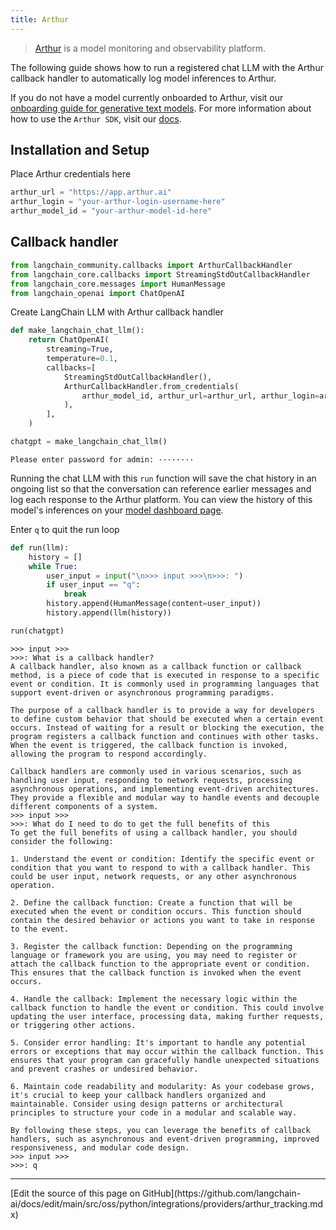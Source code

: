 ```yaml
---
title: Arthur
---
```


>[Arthur](https://arthur.ai) is a model monitoring and observability platform.

The following guide shows how to run a registered chat LLM with the Arthur callback handler to automatically log model inferences to Arthur.

If you do not have a model currently onboarded to Arthur, visit our [onboarding guide for generative text models](https://docs.arthur.ai/user-guide/walkthroughs/model-onboarding/generative_text_onboarding.html). For more information about how to use the `Arthur SDK`, visit our [docs](https://docs.arthur.ai/).

## Installation and Setup

Place Arthur credentials here

```python
arthur_url = "https://app.arthur.ai"
arthur_login = "your-arthur-login-username-here"
arthur_model_id = "your-arthur-model-id-here"
```

## Callback handler

```python
from langchain_community.callbacks import ArthurCallbackHandler
from langchain_core.callbacks import StreamingStdOutCallbackHandler
from langchain_core.messages import HumanMessage
from langchain_openai import ChatOpenAI
```

Create LangChain LLM with Arthur callback handler

```python
def make_langchain_chat_llm():
    return ChatOpenAI(
        streaming=True,
        temperature=0.1,
        callbacks=[
            StreamingStdOutCallbackHandler(),
            ArthurCallbackHandler.from_credentials(
                arthur_model_id, arthur_url=arthur_url, arthur_login=arthur_login
            ),
        ],
    )
```

```python
chatgpt = make_langchain_chat_llm()
```

```output
Please enter password for admin: ········
```

Running the chat LLM with this `run` function will save the chat history in an ongoing list so that the conversation can reference earlier messages and log each response to the Arthur platform. You can view the history of this model's inferences on your [model dashboard page](https://app.arthur.ai/).

Enter `q` to quit the run loop

```python
def run(llm):
    history = []
    while True:
        user_input = input("\n>>> input >>>\n>>>: ")
        if user_input == "q":
            break
        history.append(HumanMessage(content=user_input))
        history.append(llm(history))
```

```python
run(chatgpt)
```

```output
>>> input >>>
>>>: What is a callback handler?
A callback handler, also known as a callback function or callback method, is a piece of code that is executed in response to a specific event or condition. It is commonly used in programming languages that support event-driven or asynchronous programming paradigms.

The purpose of a callback handler is to provide a way for developers to define custom behavior that should be executed when a certain event occurs. Instead of waiting for a result or blocking the execution, the program registers a callback function and continues with other tasks. When the event is triggered, the callback function is invoked, allowing the program to respond accordingly.

Callback handlers are commonly used in various scenarios, such as handling user input, responding to network requests, processing asynchronous operations, and implementing event-driven architectures. They provide a flexible and modular way to handle events and decouple different components of a system.
>>> input >>>
>>>: What do I need to do to get the full benefits of this
To get the full benefits of using a callback handler, you should consider the following:

1. Understand the event or condition: Identify the specific event or condition that you want to respond to with a callback handler. This could be user input, network requests, or any other asynchronous operation.

2. Define the callback function: Create a function that will be executed when the event or condition occurs. This function should contain the desired behavior or actions you want to take in response to the event.

3. Register the callback function: Depending on the programming language or framework you are using, you may need to register or attach the callback function to the appropriate event or condition. This ensures that the callback function is invoked when the event occurs.

4. Handle the callback: Implement the necessary logic within the callback function to handle the event or condition. This could involve updating the user interface, processing data, making further requests, or triggering other actions.

5. Consider error handling: It's important to handle any potential errors or exceptions that may occur within the callback function. This ensures that your program can gracefully handle unexpected situations and prevent crashes or undesired behavior.

6. Maintain code readability and modularity: As your codebase grows, it's crucial to keep your callback handlers organized and maintainable. Consider using design patterns or architectural principles to structure your code in a modular and scalable way.

By following these steps, you can leverage the benefits of callback handlers, such as asynchronous and event-driven programming, improved responsiveness, and modular code design.
>>> input >>>
>>>: q
```

---

<Callout icon="pen-to-square" iconType="regular">
  [Edit the source of this page on GitHub](https://github.com/langchain-ai/docs/edit/main/src/oss/python/integrations/providers/arthur_tracking.mdx)
</Callout>
